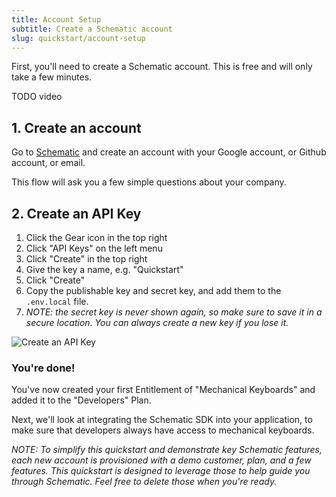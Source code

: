 ```yaml
---
title: Account Setup
subtitle: Create a Schematic account
slug: quickstart/account-setup
---
```


First, you'll need to create a Schematic account. This is free and will only take a few minutes. 

TODO video

## 1. Create an account

Go to [Schematic](https://app.schematichq.com/sign-in) and create an account with your Google account, or Github account, or email.

This flow will ask you a few simple questions about your company.

## 2. Create an API Key

1. Click the Gear icon in the top right
2. Click "API Keys" on the left menu
3. Click "Create" in the top right
4. Give the key a name, e.g. "Quickstart"
5. Click "Create"
6. Copy the publishable key and secret key, and add them to the `.env.local` file.
7. *NOTE: the secret key is never shown again, so make sure to save it in a secure location. You can always create a new key if you lose it.*

![Create an API Key](../../assets/images/quickstart/quickstart-account-setup-api-key.png)

### You're done!

You've now created your first Entitlement of "Mechanical Keyboards" and added it to the "Developers" Plan.

Next, we'll look at integrating the Schematic SDK into your application, to make sure that developers always have access to mechanical keyboards.


*NOTE: To simplify this quickstart and demonstrate key Schematic features, each new account is provisioned with a demo customer, plan, and a few features. This quickstart is designed to leverage those to help guide you through Schematic. Feel free to delete those when you're ready.*